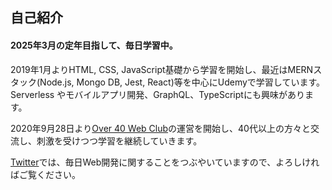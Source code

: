 ## 自己紹介

#### 2025年3月の定年目指して、毎日学習中。

2019年1月よりHTML, CSS, JavaScript基礎から学習を開始し、最近はMERNスタック(Node.js, Mongo DB, Jest, React)等を中心にUdemyで学習しています。
Serverless やモバイルアプリ開発、GraphQL、TypeScriptにも興味があります。

2020年9月28日より[Over 40 Web Club](https://over40webclub.netlify.app/)の運営を開始し、40代以上の方々と交流し、刺激を受けつつ学習を継続していきます。

[Twitter](https://twitter.com/pitang1965)では、毎日Web開発に関することをつぶやいていますので、よろしければご覧ください。